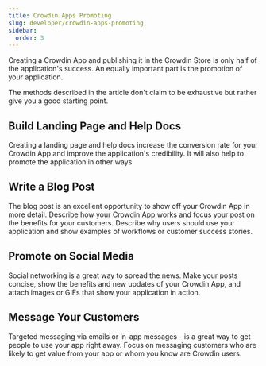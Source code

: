 ```yaml
---
title: Crowdin Apps Promoting
slug: developer/crowdin-apps-promoting
sidebar:
  order: 3
---
```


Creating a Crowdin App and publishing it in the Crowdin Store is only half of the application's success. An equally important part is the promotion of your application.

The methods described in the article don't claim to be exhaustive but rather give you a good starting point.

## Build Landing Page and Help Docs

Creating a landing page and help docs increase the conversion rate for your Crowdin App and improve the application's credibility.
It will also help to promote the application in other ways.

## Write a Blog Post

The blog post is an excellent opportunity to show off your Crowdin App in more detail. Describe how your Crowdin App works and focus your post on the benefits for your customers.
Describe why users should use your application and show examples of workflows or customer success stories.

## Promote on Social Media

Social networking is a great way to spread the news.
Make your posts concise, show the benefits and new updates of your Crowdin App, and attach images or GIFs that show your application in action.

## Message Your Customers

Targeted messaging via emails or in-app messages - is a great way to get people to use your app right away.
Focus on messaging customers who are likely to get value from your app or whom you know are Crowdin users.
